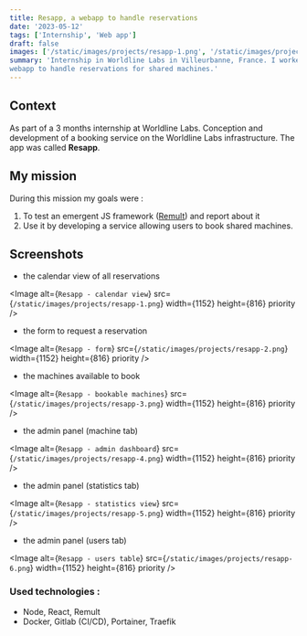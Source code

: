 ```yaml
---
title: Resapp, a webapp to handle reservations
date: '2023-05-12'
tags: ['Internship', 'Web app']
draft: false
images: ['/static/images/projects/resapp-1.png', '/static/images/projects/resapp-2.png', '/static/images/projects/resapp-3.png', '/static/images/projects/resapp-4.png', '/static/images/projects/resapp-5.png', '/static/images/projects/resapp-6.png']
summary: 'Internship in Worldline Labs in Villeurbanne, France. I worked on a
webapp to handle reservations for shared machines.'
---
```


## Context
As part of a 3 months internship at Worldline Labs. Conception and
development of a booking
service on the Worldline Labs infrastructure.
The app was called **Resapp**.

## My mission
During this mission my goals were :
1. To test an emergent JS framework ([Remult](https://www.remult.dev)) and
report about it
2. Use it by developing a service allowing users to book shared machines.

## Screenshots

- the calendar view of all reservations

<Image
  alt={`Resapp - calendar view`}
  src={`/static/images/projects/resapp-1.png`}
  width={1152}
  height={816}
  priority
/>

- the form to request a reservation

<Image
  alt={`Resapp - form`}
  src={`/static/images/projects/resapp-2.png`}
  width={1152}
  height={816}
  priority
/>

- the machines available to book

<Image
  alt={`Resapp - bookable machines`}
  src={`/static/images/projects/resapp-3.png`}
  width={1152}
  height={816}
  priority
/>

- the admin panel (machine tab)

<Image
  alt={`Resapp - admin dashboard`}
  src={`/static/images/projects/resapp-4.png`}
  width={1152}
  height={816}
  priority
/>

- the admin panel (statistics tab)

<Image
  alt={`Resapp - statistics view`}
  src={`/static/images/projects/resapp-5.png`}
  width={1152}
  height={816}
  priority
/>

- the admin panel (users tab)

<Image
  alt={`Resapp - users table`}
  src={`/static/images/projects/resapp-6.png`}
  width={1152}
  height={816}
  priority
/>


### Used technologies :

* Node, React, Remult
* Docker, Gitlab (CI/CD), Portainer, Traefik
